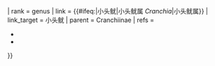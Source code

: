 {{Don't edit this line {{{machine code|}}}
| scientific_name = {{#ifeq:{{PAGENAMEBASE}}|小头鱿||Cranchia}}
| rank = genus
| link = {{#ifeq:{{PAGENAMEBASE}}|小头鱿|小头鱿属 ''Cranchia''|小头鱿属}}
| link_target = 小头鱿
| parent = Cranchiinae
| refs =
* {{cite web |editor=MolluscaBase |year=2022 |title=''Cranchia'' Leach, 1817 |url=https://www.marinespecies.org/aphia.php?p=taxdetails&id=181385 |work=''MolluscaBase'' |via=&nbsp;''[[WoRMS]]'' |access-date=2022-05-02}}
* {{cite web |editor=MolluscaBase |year=2022 |title=''Cranchia scabra'' Leach, 1817 |url=https://www.marinespecies.org/aphia.php?p=taxdetails&id=181386 |work=''MolluscaBase'' |via=&nbsp;''[[WoRMS]]'' |access-date=2022-05-02}}
}}